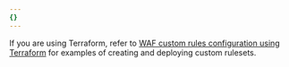 ```yaml
---
{}
---
```


If you are using Terraform, refer to [WAF custom rules configuration using Terraform](/terraform/additional-configurations/waf-custom-rules/#create-and-deploy-a-custom-ruleset) for examples of creating and deploying custom rulesets.
